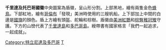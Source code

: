 {{Infobox coat of arms
|name             = 特立尼達和多巴哥共和國國徽
|image            = Coat of Arms of Trinidad and Tobago.svg
|image_width      = 250
|middle           = 
|middle_width     = 
|middle_caption   = 
|lesser           = 
|lesser_width     = 
|lesser_caption   = 
|armiger          = [[特立尼達和多巴哥|特立尼達和多巴哥]]
|year_adopted     = 1962年
|crest            = 
|torse            = 
|shield           = 
|supporters       = 
|compartment      = 
|motto            = 
|orders           = 
|other_elements   = 
|earlier_versions = 
|use              = 
}}
'''千里達及托巴哥國徽'''中央圖案為盾徽，呈山形分割。上部黑地，繪有兩隻金色[[蜂鳥|蜂鳥]]。下部紅地，繪有[[哥倫布|哥倫布]]「發現」美洲時使用的三艘帆船。上下部加上中間的白邊是[[千里達及托巴哥國旗|國旗]]的顏色。盾上方繪有頭盔、舵輪和棕樹。盾徽由[[美洲紅䴉|美洲紅䴉]]和[[棕臀稚冠雉|棕臀稚冠雉]]守護。下方的山巒代表了[[千里達島|千里達島]]和[[多巴哥島|多巴哥島]]。綬帶書有國家格言「我們一起追求，一起成就」。

{{美洲题目|国徽}}

[[Category:特立尼達及多巴哥|Category:特立尼達及多巴哥]]
[[Category:國徽|T]]